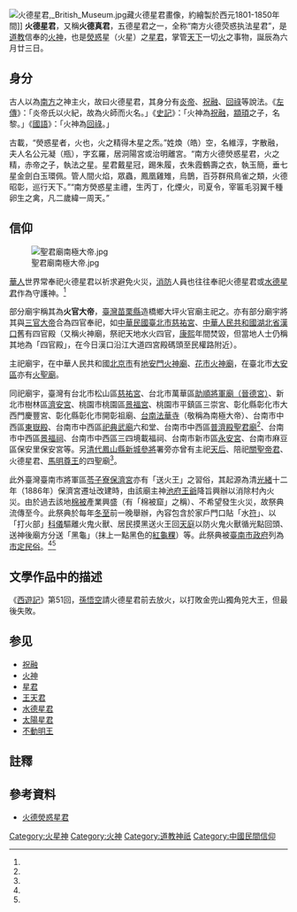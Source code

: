 [[File:火德星君,_British_Museum.jpg|thumb]]藏火德星君畫像，約繪製於西元1801-1850年間]]
'''火德星君'''，又稱'''火德真君'''，五德星君之一，全称“南方火德荧惑执法星君”，是[[道教|道教]]信奉的[[火神|火神]]，也是[[熒惑|熒惑]]星（火星）之[[星君|星君]]，掌管[[天下|天下]]一切[[火|火]]之事物，誕辰為六月廿三日。

== 身分 ==
古人以為[[南方|南方]]之神主火，故曰火德星君，其身分有[[炎帝|炎帝]]、[[祝融|祝融]]、[[回祿|回祿]]等說法。《[[左傳|左傳]]》：「炎帝氏以火紀，故為火師而火名。」《[[史記|史記]]》：「火神為[[祝融|祝融]]，[[顓頊|顓頊]]之子，名黎。」《[[春秋外傳|國語]]》：「火神為[[回祿|回祿]]。」

古載，“熒惑星者，火也，火之精得木星之炁。”姓煥（皓）空，名維淳，字散融，夫人名公元凝（瓶），字玄羅，居洞陽宮或治明離宮。“南方火德熒惑星君，火之精，赤帝之子，執法之星。星君戴星冠，踢朱履，衣朱霞鶴壽之衣，執玉簡，垂七星金劍白玉環佩。管人間火焰，眾蟲，鳳凰雞雉，烏鵲，百芬群飛鳥雀之類，火德昭彰，巡行天下。”“南方熒惑星主禮，生丙丁，化煙火，司夏令，宰匾毛羽翼千種卵生之禽，凡二歲緯一周天。”

== 信仰 ==
[[File:聖君廟南極大帝.jpg|thumb]]

[[華人|華人]]世界常奉祀火德星君以祈求避免火災，[[消防|消防]]人員也往往奉祀火德星君或[[水德星君|水德星君]]作為守護神。<ref name="黃子騰" />

部分廟宇稱其為'''火官大帝'''，[[臺灣|臺灣]][[苗栗縣|苗栗縣]]造橋鄉大坪火官廟主祀之。亦有部分廟宇將其與[[三官大帝|三官大帝]]合為四官奉祀，如[[中華民國|中華民國]][[臺北市|臺北市]][[松山慈祐宮|慈祐宮]]、[[中華人民共和國|中華人民共和國]][[湖北省|湖北省]][[漢口|漢口]]舊有四官殿（又稱火神廟，祭祀天地水火四官，[[康熙|康熙]]年間焚毀，但當地人士仍稱其地為「四官殿」，在今日漢口沿江大道四宮殿碼頭至民權路附近）。

主祀廟宇，在中華人民共和國[[北京市|北京市]]有[[地安門火神廟|地安門火神廟]]、[[花市火神廟|花市火神廟]]，在臺北市[[大安區_(台北市)|大安區]]亦有[[火聖廟|火聖廟]]。

同祀廟宇，臺灣有台北市松山區[[慈祐宮|慈祐宮]]、台北市萬華區[[晉德宮|助順將軍廟（晉德宮）]]、新北市樹林區[[樹林濟安宮|濟安宮]]、桃園市桃園區[[桃園景福宮|景福宮]]、桃園市平鎮區三崇宮、彰化縣彰化市大西門慶豐宮、彰化縣彰化市開彰祖廟、[[台南法華寺|台南法華寺]]（敬稱為南極大帝）、台南市中西區[[台南東嶽殿|東嶽殿]]{{efn|供奉原「元會境火王爺[[神明會|神明會]]」之[[香爐|聖爐]]。該爐[[分靈|分靈]]自台南法華寺，曾固定每年農曆六月二十三星君聖誕日由爐主請回法華寺稟報平安，民國九十年（2011年）因神明會成員凋零而入祀東嶽殿。<ref name="黃文鍠1" /><ref name="黃文鍠2" />}}、台南市中西區[[祀典武廟|祀典武廟]]六和堂、台南市中西區[[臺南聖君廟|普濟殿聖君廟]]<ref name="聖君廟"/>、台南市中西區[[臺南景福祠|景福祠]]{{efn|該廟於[[嘉慶|嘉慶]]二十二年（1817年）即設有火王爺會，其神靈分香自臺南法華寺，[[臺灣日治時期|日治時期]]其會員有30人，分布於[[佛頭港|佛頭港街]]、[[板店街|板店街]]、[[杉行街|杉行街]]，並有[[永樂町_(臺南市)|永樂町]]一丁目37番地屋產一棟登記於火王爺名下。昔日值年爐主需於每年農曆六月十七日前往法華寺參拜並[[辦桌|辦桌]]宴客，近年取消。<ref name="成大建築" />}}、台南市中西區三四境載福祠、台南市新市區[[新市永安宮|永安宮]]、台南市麻豆區保安里保安宮等。另[[臺灣清領時期|清代]][[鳳山縣新城|鳳山縣新城]][[參將|參將]]署旁亦曾有主祀[[天上聖母|天后]]、陪祀[[關聖帝君|關聖帝君]]、火德星君、[[馬明尊王|馬明尊王]]的四聖廟<ref name="採訪册"/>。

此外臺灣臺南市將軍區[[苓子寮保濟宮|苓子寮保濟宮]]亦有「送火王」之習俗，其起源為清[[光緒|光緒]]十二年（1886年）保濟宮遷址改建時，由該廟主神[[池府王爺|池府王爺]]降旨興辦以消除村內火災。由於過去該地[[棉被|棉被]]產業興盛（有「棉被窟」之稱）、不希望發生火災，故祭典流傳至今。此祭典於每年[[冬至|冬至]]前一晚舉辦，內容包含於家戶門口貼「水[[符籙|符]]」、以「打火部」[[法事|科儀]]驅離火鬼火獸、居民摸黑送火王回[[天庭|天庭]]以防火鬼火獸循光點回頭、送神後廟方分送「黑龜」（抹上一點黑色的[[紅龜粿|紅龜粿]]）等。此祭典被[[臺南市政府|臺南市政府]]列為[[中華民國無形文化資產民俗類|市定民俗]]。<ref name="楊金城"/><ref name="吳淑玲"/>

== 文學作品中的描述 ==
《[[西遊記|西遊記]]》第51回，[[孫悟空|孫悟空]]請火德星君前去放火，以打敗金兜山獨角兕大王，但最後失敗。

== 参见 ==
*[[祝融|祝融]]
*[[火神|火神]]
*[[星君|星君]]
*[[王天君|王天君]]
*[[水德星君|水德星君]]
*[[太陽星君|太陽星君]]
*[[不動明王|不動明王]]

== 註釋 ==
{{notelist}}

== 參考資料 ==
{{reflist|refs=
<ref name="聖君廟">{{Cite news|url=https://onemorestep11.adan.tw/taiwan-tainan-shengjiun-temple|title=聖君廟——池王表示攏係家己人啦|author=|language=zh-tw|newspaper=|date=2018-10-31|accessdate=2020-01-28|archive-url=https://web.archive.org/web/20190214233444/https://onemorestep11.adan.tw/taiwan-tainan-shengjiun-temple|dead-url=yes|archive-date=2019-02-14}}</ref>

<ref name="黃子騰">{{Cite news|url=https://tw.news.appledaily.com/local/realtime/20160726/915649/|title=火德星君聖誕備36道素宴　警消替八仙塵爆祈願|author=黃子騰、曾伯愷|language=zh-tw|newspaper=台灣蘋果日報即時新聞|date=2016-07-26|accessdate=2019-02-01|archive-url=https://web.archive.org/web/20190131181606/https://tw.news.appledaily.com/local/realtime/20160726/915649/|archive-date=2019-02-01|dead-url=no}}</ref>

<ref name="黃文鍠1">{{cite news|author=黃文鍠|date=2011-08-24|title=〈南部〉神明會移爐！9旬老慨捐祭祀文物|url=https://news.ltn.com.tw/news/local/paper/518932|dead-url=yes|newspaper=自由時報電子報|archive-url=https://web.archive.org/web/20190504035936/https://news.ltn.com.tw/news/local/paper/518932|archive-date=2019-05-04|access-date=2019-05-04}}</ref>

<ref name="黃文鍠2">{{cite news|author=黃文鍠|date=2011-08-24|title=〈南部〉【小檔案】火王爺神明會：法華寺分爐 境轄民權路|url=https://news.ltn.com.tw/news/local/paper/518933|dead-url=yes|newspaper=自由時報電子報|archive-url=https://web.archive.org/web/20190504040104/https://news.ltn.com.tw/news/local/paper/518933|archive-date=2019-05-04|access-date=2019-05-04}}</ref>

<ref name="成大建築">{{cite book|author=[[國立成功大學|國立成功大學]]建築學系|date=1997|title=主祀神及配祀神|work=《臺南市三級古蹟景福祠調查研究及修護計畫》|url=https://tm.ncl.edu.tw/article?u=022_002_00001714|pages=頁22-23|dead-url=no|location=臺南市|publisher=[[中華民國內政部|內政部]]|isbn=|language=zh-tw|access-date=2020-06-09|archive-date=2021-02-14|archive-url=https://web.archive.org/web/20210214004209/https://tm.ncl.edu.tw/article?u=022_002_00001714}}</ref>

<ref name="採訪册">《鳳山縣採訪册‧祠廟》：「天后宮……一在參將署旁額「四聖廟」，兼祀關帝、火德星君、馬明尊王，故名，屋六間，[[乾隆|乾隆]]五十九年李紹曾建，[[道光|道光]]二十九年稿房陳志行修。」</ref>

<ref name="楊金城">{{cite news|author=楊金城|date=2011-08-24|title=延續百年冬至「送火王」 參加送「黑龜」|url=https://news.ltn.com.tw/news/local/paper/941124|dead-url=no|newspaper=自由時報電子報|archive-url=https://web.archive.org/web/20181129182405/https://news.ltn.com.tw/news/local/paper/941124|archive-date=2018-11-29|access-date=2020-06-09}}</ref>

<ref name="吳淑玲">{{cite news|author=吳淑玲|date=2018-12-22|title=台南130多年「送火王」特有民俗　關燈摸黑成特色|newspaper=《聯合報》|language=zh-tw}}</ref>

}}

*[http://www.ctcwri.idv.tw/CTCW-D2/D2-04%E5%9B%9B%E5%8A%83/D20443%E7%81%AB/D20443%E7%81%ABXX/D2044343%E7%81%AB%E5%BE%B7%E7%86%92%E6%83%91%E6%98%9F%E5%90%9B.htm 火德熒惑星君] {{Wayback|url=http://www.ctcwri.idv.tw/CTCW-D2/D2-04%E5%9B%9B%E5%8A%83/D20443%E7%81%AB/D20443%E7%81%ABXX/D2044343%E7%81%AB%E5%BE%B7%E7%86%92%E6%83%91%E6%98%9F%E5%90%9B.htm |date=20190609014115 }}

[[Category:火星神|Category:火星神]]
[[Category:火神|Category:火神]]
[[Category:道教神祇|Category:道教神祇]]
[[Category:中國民間信仰|Category:中國民間信仰]]